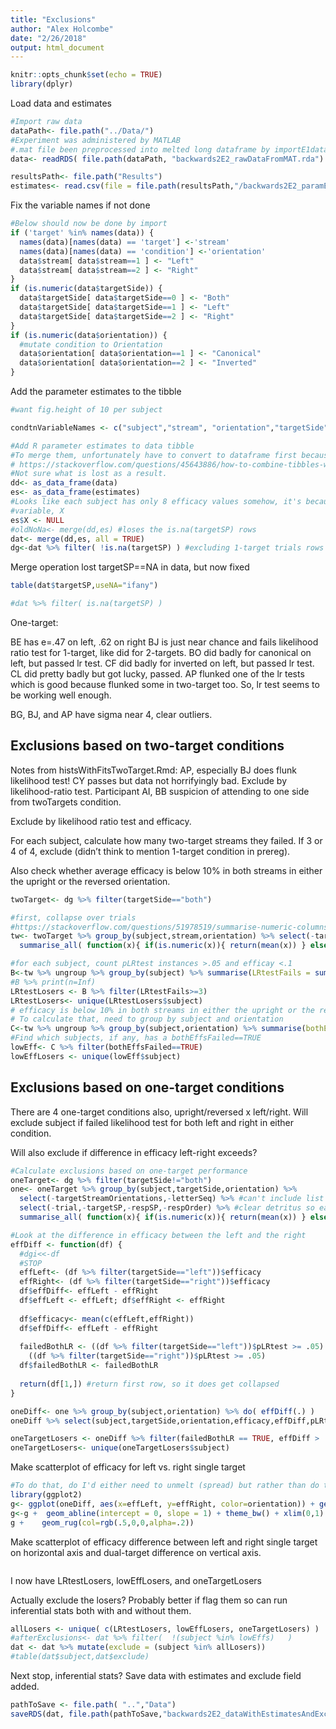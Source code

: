 ```yaml
---
title: "Exclusions"
author: "Alex Holcombe"
date: "2/26/2018"
output: html_document
---
```


```r
knitr::opts_chunk$set(echo = TRUE)
library(dplyr)

```

Load data and estimates

```r

#Import raw data
dataPath<- file.path("../Data/")
#Experiment was administered by MATLAB
#.mat file been preprocessed into melted long dataframe by importE1data.Rmd
data<- readRDS( file.path(dataPath, "backwards2E2_rawDataFromMAT.rda") ) 

resultsPath<- file.path("Results")
estimates<- read.csv(file = file.path(resultsPath,"/backwards2E2_paramEstimates.csv"))

```

Fix the variable names if not done

```r
#Below should now be done by import
if ('target' %in% names(data)) {
  names(data)[names(data) == 'target'] <-'stream'
  names(data)[names(data) == 'condition'] <-'orientation'
  data$stream[ data$stream==1 ] <- "Left"
  data$stream[ data$stream==2 ] <- "Right"
}
if (is.numeric(data$targetSide)) {
  data$targetSide[ data$targetSide==0 ] <- "Both"
  data$targetSide[ data$targetSide==1 ] <- "Left"
  data$targetSide[ data$targetSide==2 ] <- "Right"
}
if (is.numeric(data$orientation)) {
  #mutate condition to Orientation
  data$orientation[ data$orientation==1 ] <- "Canonical"
  data$orientation[ data$orientation==2 ] <- "Inverted"
}
```

Add the parameter estimates to the tibble

```r
#want fig.height of 10 per subject

condtnVariableNames <- c("subject","stream", "orientation","targetSide")  

#Add R parameter estimates to data tibble
#To merge them, unfortunately have to convert to dataframe first because dplyr has no binding of tibbles.
# https://stackoverflow.com/questions/45643886/how-to-combine-tibbles-with-common-but-non-identical-columns#45644319
#Not sure what is lost as a result.
dd<- as_data_frame(data)
es<- as_data_frame(estimates)
#Looks like each subject has only 8 efficacy values somehow, it's because there was an extra
#variable, X
es$X <- NULL
#oldNoNa<- merge(dd,es) #loses the is.na(targetSP) rows
dat<- merge(dd,es, all = TRUE)
dg<-dat %>% filter( !is.na(targetSP) ) #excluding 1-target trials rows reporting stream on opposite side. Eventually, use those to evaluate swaps.

```

Merge operation lost   targetSP==NA in data, but now fixed
```r
table(dat$targetSP,useNA="ifany")

#dat %>% filter( is.na(targetSP) )
```

One-target:

BE has e=.47 on left, .62 on right
BJ is just near chance and fails likelihood ratio test for 1-target, like did for 2-targets.
BO did badly for canonical on left, but passed lr test.
CF did badly for inverted on left, but passed lr test.
CL did pretty badly but got lucky, passed.
AP flunked one of the lr tests which is good because flunked some in two-target too.
So, lr test seems to be working well enough.

BG, BJ, and AP have sigma near 4, clear outliers.

## Exclusions based on two-target conditions

Notes from histsWithFitsTwoTarget.Rmd:
AP, especially BJ does flunk likelihood test! CY passes but data not horrifyingly bad.
Exclude by likelihood-ratio test.
Participant AI, BB suspicion of  attending to one side from twoTargets condition.


Exclude by likelihood ratio test and efficacy.

For each subject, calculate how many two-target streams they failed. If 3 or 4 of 4, exclude (didn't think to mention 1-target condition in prereg).


Also check whether average efficacy is below 10% in both streams in either the upright or the reversed orientation.

```r

twoTarget<- dg %>% filter(targetSide=="both")

#first, collapse over trials
#https://stackoverflow.com/questions/51978519/summarise-numeric-columns-return-last-value-of-non-numeric
tw<- twoTarget %>% group_by(subject,stream,orientation) %>% select(-targetStreamOrientations,-letterSeq) %>% #can't include list columns
  summarise_all( function(x){ if(is.numeric(x)){ return(mean(x)) } else{ nth(x,-1) } })

#for each subject, count pLRtest instances >.05 and efficay <.1
B<-tw %>% ungroup %>% group_by(subject) %>% summarise(LRtestFails = sum(pLRtest>.05), effFails = sum(efficacy<.1))                                                              
#B %>% print(n=Inf)
LRtestLosers <- B %>% filter(LRtestFails>=3)
LRtestLosers<- unique(LRtestLosers$subject)
# efficacy is below 10% in both streams in either the upright or the reversed orientation.
# To calculate that, need to group by subject and orientation
C<-tw %>% ungroup %>% group_by(subject,orientation) %>% summarise(bothEffsFailed = sum(efficacy<.1)==2)
#Find which subjects, if any, has a bothEffsFailed==TRUE
lowEff<- C %>% filter(bothEffsFailed==TRUE)
lowEffLosers <- unique(lowEff$subject)
```

## Exclusions based on one-target conditions

There are 4 one-target conditions also, upright/reversed x left/right.
Will exclude subject if failed likelihood test for both left and right in either condition.

Will also exclude if difference in efficacy left-right exceeds?
```r
#Calculate exclusions based on one-target performance
oneTarget<- dg %>% filter(targetSide!="both")
one<- oneTarget %>% group_by(subject,targetSide,orientation) %>% 
  select(-targetStreamOrientations,-letterSeq) %>% #can't include list columns
  select(-trial,-targetSP,-respSP,-respOrder) %>% #clear detritus so easier to see
  summarise_all( function(x){ if(is.numeric(x)){ return(mean(x)) } else{ nth(x,-1) } })

#Look at the difference in efficacy between the left and the right
effDiff <- function(df) {
  #dgi<<-df
  #STOP
  effLeft<- (df %>% filter(targetSide=="left"))$efficacy 
  effRight<- (df %>% filter(targetSide=="right"))$efficacy
  df$effDiff<- effLeft - effRight
  df$effLeft <- effLeft; df$effRight <- effRight
  
  df$efficacy<- mean(c(effLeft,effRight))
  df$effDiff<- effLeft - effRight
  
  failedBothLR <- ((df %>% filter(targetSide=="left"))$pLRtest >= .05) &
    ((df %>% filter(targetSide=="right"))$pLRtest >= .05)
  df$failedBothLR <- failedBothLR
  
  return(df[1,]) #return first row, so it does get collapsed
}

oneDiff<- one %>% group_by(subject,orientation) %>% do( effDiff(.) )
oneDiff %>% select(subject,targetSide,orientation,efficacy,effDiff,pLRtest,failedBothLR)

oneTargetLosers <- oneDiff %>% filter(failedBothLR == TRUE, effDiff > .4)
oneTargetLosers<- unique(oneTargetLosers$subject)
```

Make scatterplot of efficacy for left vs. right single target

```r
#To do that, do I'd either need to unmelt (spread) but rather than do that, I programmed putting effLeft and effRight on same row into effDiff
library(ggplot2)
g<- ggplot(oneDiff, aes(x=effLeft, y=effRight, color=orientation)) + geom_point()
g<-g +  geom_abline(intercept = 0, slope = 1) + theme_bw() + xlim(0,1) + ylim(0,1)
g +    geom_rug(col=rgb(.5,0,0,alpha=.2))

```

Make scatterplot of efficacy difference between left and right single target on horizontal axis and dual-target difference on vertical axis.

```r

```

I now have LRtestLosers, lowEffLosers, and oneTargetLosers

Actually exclude the losers? Probably better if flag them so can run inferential stats both with and without them.

```r
allLosers <- unique( c(LRtestLosers, lowEffLosers, oneTargetLosers) )
#afterExclusions<- dat %>% filter(  !(subject %in% lowEffs)   )
dat <- dat %>% mutate(exclude = (subject %in% allLosers))
#table(dat$subject,dat$exclude)
```



Next stop, inferential stats?  Save data with estimates and exclude field added.

```r
pathToSave <- file.path( "..","Data")
saveRDS(dat, file.path(pathToSave,"backwards2E2_dataWithEstimatesAndExcludeColumn.rda"), compress = "bzip2")
```
